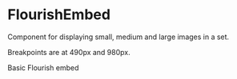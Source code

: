 
<Meta title="Core/Flourish embed" />

# FlourishEmbed

Component for displaying small, medium and large images in a set.

Breakpoints are at 490px and 980px.

<Canvas>
  <Story name="Example">
    <div>Basic Flourish embed</div>
    <FlourishEmbed
      alt="Timeline of government responses"
      url="https://public.flourish.studio/visualisation/7730043/"
    />
  </Story>
</Canvas>
